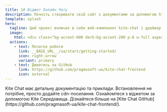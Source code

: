 ```yaml
---
title: 1# Віджет Онлайн Чату
description: Почніть створювати свій сайт з документами за допомогою Starlight.
template: splash
hero:
  tagline: Цей проект включає в себе веб-компонент kite-chat і драйвер протоколу для зв'язку з бекендом чату.
  image:
    html: <div class="bg-accent-600 dark:bg-accent-200 p-8 w-full aspect-square rounded-full p-2 text-white shadow"><svg xmlns="http://www.w3.org/2000/svg" fill="none" viewBox="0 0 24 24" stroke-width="1.5" stroke="currentColor"><path stroke-linecap="round" stroke-linejoin="round" d="M7.5 8.25h9m-9 3H12m-9.75 1.51c0 1.6 1.123 2.994 2.707 3.227 1.129.166 2.27.293 3.423.379.35.026.67.21.865.501L12 21l2.755-4.133a1.14 1.14 0 01.865-.501 48.172 48.172 0 003.423-.379c1.584-.233 2.707-1.626 2.707-3.228V6.741c0-1.602-1.123-2.995-2.707-3.228A48.394 48.394 0 0012 3c-2.392 0-4.744.175-7.043.513C3.373 3.746 2.25 5.14 2.25 6.741v6.018z"/></svg></div>
  actions:
    - text: Початок роботи
      link: __BASE_URL__/ua/start/getting-started/
      icon: right-arrow
      variant: primary
    - text: Дивитись на GitHub
      link: https://github.com/pragmasoft-ua/kite-chat-frontend
      icon: external
---
```



<CardGrid stagger>
	<Card title="Documentation" icon="pencil">
		Kite Chat має детальну документацію та приклади.
	</Card>
	<Card title="Легке Налаштування" icon="puzzle">
		Встановлення не потрібне, просто додайте cdn-посилання.
	</Card>
	<Card title="Демонстрація" icon="rocket">
		Ознайомтеся з віджетом за допомогою Kite Середовища.
	</Card>
	<Card title="Open source" icon="github">
		Дізнайтеся більше на [Kite Chat GitHub](https://github.com/pragmasoft-ua/kite-chat-frontend/).
	</Card>
</CardGrid>